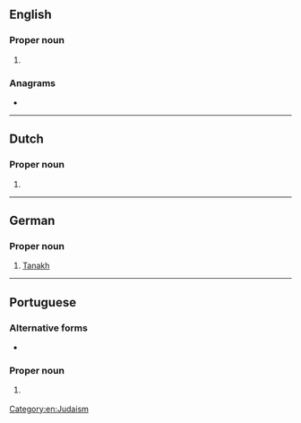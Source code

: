 ==English==

===Proper noun===
{{en-proper noun}}

# {{alternative form of|Tanakh|lang=en}}

===Anagrams===
* {{l|en|acanth}}

[[Category:en:Judaism]]

----

==Dutch==

===Proper noun===
{{nl-proper noun|m}}

# {{alternative form of|Tenach|lang=nl}}

----

==German==

===Proper noun===
{{de-proper noun|m|Tanach}}

# [[Tanakh]]

----

==Portuguese==

===Alternative forms===
* {{l|pt|Tanakh}}

===Proper noun===
{{pt-proper noun|m-f}}

# {{lb|pt|Judaism}} {{l|en|Tanakh}} {{gloss|body of Jewish scripture}}